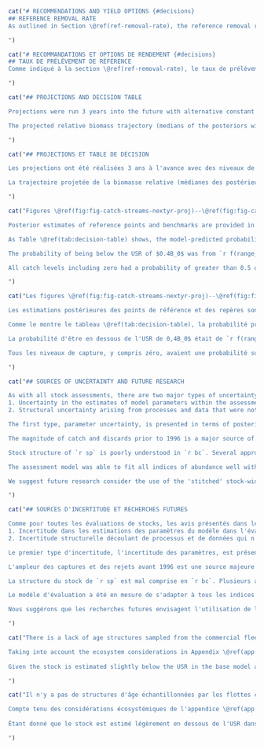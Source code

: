 ```r
cat("# RECOMMENDATIONS AND YIELD OPTIONS {#decisions}
## REFERENCE REMOVAL RATE
As outlined in Section \@ref(ref-removal-rate), the reference removal rate was calculated as the amount of constant catch taken each year for the long term to bring the relative spawning biomass to $0.4B_0$. The long-term annual catch calculated was `r f(f_bo_40$catch * 1000)` t. Table \@ref(tab:rate-table) gives the values including the associated instantaneous fishing mortality and annual exploitation rate values.

")
```

```r
cat("# RECOMMANDATIONS ET OPTIONS DE RENDEMENT {#decisions}
## TAUX DE PRÉLÈVEMENT DE RÉFÉRENCE
Comme indiqué à la section \@ref(ref-removal-rate), le taux de prélèvement de référence a été calculé comme la quantité de capture constante prélevée chaque année à long terme pour amener la biomasse reproductrice relative à 0,4B_0$. La capture annuelle à long terme calculée était `r f(f_bo_40$catch * 1000)` t. Le tableau \@ref(tab:rate-table) donne les valeurs, y compris les valeurs associées de mortalité par pêche instantanée et de taux d'exploitation annuel.

")
```

```r
cat("## PROJECTIONS AND DECISION TABLE

Projections were run 3 years into the future with alternative constant catch levels ranging from `r f(min(base_model$proj$tac.vec * 1000))` to `r f(max(base_model$proj$tac.vec * 1000))` t in 1,000 t increments for the years `r assess_yr`--`r assess_yr + base_model$proj$num.projyrs - 1`. Projected log recruitment deviations in the years `r assess_yr`--`r assess_yr + base_model$proj$num.projyrs - 1` were drawn randomly with replacement from the estimated 2010--2019 deviations (omitting the poorly estimated 2020 and 2021 deviations).

The projected relative biomass trajectory (medians of the posteriors with 95% CI) and a closeup view of it are shown in Figures \@ref(fig:fig-rel-biomass-proj) and \@ref(fig:fig-rel-biomass-proj-closeup) respectively. The 95% CI in the trajectory becomes larger the further into the future the projections are run. Using 10,000 t catch in 2024 as an example, the 95% CI for the 2025 biomass spans from `r f(lo_uncert_2025_catch_10, 3)` to `r f(hi_uncert_2025_catch_10, 3)`, which represents a range of `r f(diff_uncert_2025_catch_10, 3)`. This is almost twice the size of the difference between the USR and the LRP (0.2). The large amount of uncertainty should be taken into account when evaluating these projections.

")
```

```r
cat("## PROJECTIONS ET TABLE DE DÉCISION

Les projections ont été réalisées 3 ans à l'avance avec des niveaux de capture constants alternatifs allant de `r f(min(base_model$proj$tac.vec * 1000))` à `r f(max(base_model$proj$tac.vec * 1000))` t par incréments de 1 000 t pour les années `r assess_yr`--`r assess_yr + base_model$proj$num.projyrs - 1`. Les écarts logarithmiques de recrutement projetés pour les années `r assess_yr`--`r assess_yr + base_model$proj$num.projyrs - 1` ont été tirés au hasard avec remplacement à partir des écarts estimés pour la période 2010-2019 (en omettant les écarts mal estimés pour les années 2020 et 2021).

La trajectoire projetée de la biomasse relative (médianes des postérieures avec IC à 95 %) et une vue rapprochée de celle-ci sont présentées dans les figures \@ref(fig:fig-rel-biomass-proj) et \@ref(fig:fig-rel-biomass-proj-closeup) respectivement. L'IC à 95 % de la trajectoire est d'autant plus grand que les projections sont éloignées dans le temps. Si l'on prend l'exemple d'une capture de 10 000 tonnes en 2024, l'IC à 95 % pour la biomasse de 2025 s'étend de `r f(lo_uncert_2025_catch_10, 3)` à `r f(hi_uncert_2025_catch_10, 3)`, ce qui représente une fourchette de `r f(diff_uncert_2025_catch_10, 3)`. Cela représente presque le double de la différence entre l'USR et le LRP (0,2). La grande incertitude doit être prise en compte lors de l'évaluation de ces projections.

")
```

```r
cat("Figures \@ref(fig:fig-catch-streams-nextyr-proj)--\@ref(fig:fig-catch-streams-nextnextnextnextyr-proj) show the medians of the posterior, 50% CI and 95% CI for the relative spawning biomass in the projected years, for each catch stream applied. The $B_0$-base reference points are also shown along with a reference line for $0.35B_0$. These figures give another view of the medians and uncertainties shown in Figure \@ref(fig:fig-rel-biomass-proj), but with each figure representing one projected year only so that each posterior can be more clearly seen.

Posterior estimates of reference points and benchmarks are provided in Table \@ref(tab:reference-points-table). A decision table is presented showing predicted probabilities of undesirable states under the projected catch levels (Table \@ref(tab:decision-table)). An undesirable biomass-based performance measure is defined to occur when the projected spawning biomass is below the reference point or benchmark, e.g. the ratio `r paste0('$B_{', proj_yr, '}/B_\mathrm{ReferencePoint} < 1$')`. Probabilities in the decision tables are measured as the proportion of posterior samples that meet the above criteria.

As Table \@ref(tab:decision-table) shows, the model-predicted probability of the `r proj_yr` relative spawning biomass being below the `r assess_yr` relative spawning biomass ranged from `r prob_2023_2022_catch_0` under `r f(min(base_model$proj$tac.vec * 1000))` t of catch to `r prob_2023_2022_catch_15` under `r f(max(base_model$proj$tac.vec * 1000))` t of catch. The catch that is closest to 0.5 probability of the biomass declining from `r assess_yr` to `r proj_yr` while still being below 0.5 is `r f(catch_less_50_50 * 1000)` t, at a probability of `r val_less_50_50`.

The probability of being below the USR of $0.4B_0$ was from `r f(range_below_04bo[1], 3)` to `r f(range_below_04bo[2], 3)` over the range of catch levels considered; the probability of being below the LRP of $0.2B_0$ for the same catch range was from `r f(range_below_02bo[1], 3)` to `r f(range_below_02bo[2], 3)`.

All catch levels including zero had a probability of greater than 0.5 of the `r proj_yr` biomass being under the $0.4B_0$ reference point.

")
```

```r
cat("Les figures \@ref(fig:fig-catch-streams-nextyr-proj)--\@ref(fig:fig-catch-streams-nextnextnextnextyr-proj) montrent les médianes de la valeur postérieure, l'IC à 50 % et l'IC à 95 % pour la biomasse reproductrice relative dans les années projetées, pour chaque flux de capture appliqué. Les points de référence de la base $B_0$ sont également indiqués, ainsi qu'une ligne de référence pour 0,35B_0$. Ces figures donnent un autre aperçu des médianes et des incertitudes présentées dans la figure \@ref(fig:fig-rel-biomass-proj), mais chaque figure ne représente qu'une seule année projetée, de sorte que chaque postérieur peut être vu plus clairement.

Les estimations postérieures des points de référence et des repères sont fournies dans le tableau \@ref(tab:reference-points-table). Une table de décision est présentée, montrant les probabilités prédites d'états indésirables dans le cadre des niveaux de capture projetés (Tableau \@ref(tab:decision-table)). Une mesure de performance indésirable basée sur la biomasse est définie comme se produisant lorsque la biomasse reproductrice projetée est inférieure au point de référence, par exemple le ratio `r paste0('$B_{', proj_yr, '}/B_\mathrm{ReferencePoint} < 1$')`. Les probabilités dans les tables de décision sont mesurées comme la proportion d'échantillons postérieurs qui répondent aux critères ci-dessus.

Comme le montre le tableau \@ref(tab:decision-table), la probabilité prédite par le modèle que la biomasse de frai relative `r proj_yr` soit inférieure à la biomasse de frai relative `r assess_yr` était comprise entre `r prob_2023_2022_catch_0` et `r f(min(base_model$proj$tac.vec * 1000))` t de capture à `r prob_2023_2022_catch_15` sous `r f(max(base_model$proj$tac.vec * 1000))` t de capture. La prise qui est la plus proche de la probabilité de 0,5 que la biomasse diminue de `r assess_yr` à `r proj_yr` tout en restant en dessous de 0,5 est `r f(catch_less_50_50 * 1000)` t, à une probabilité de `r val_less_50_50`.

La probabilité d'être en dessous de l'USR de 0,4B_0$ était de `r f(range_below_04bo[1], 3)` à `r f(range_below_04bo[2], 3)` sur la gamme des niveaux de capture considérés ; la probabilité d'être en dessous du LRP de 0,2B_0$ pour la même gamme de capture était de `r f(range_below_02bo[1], 3)` à `r f(range_below_02bo[2], 3)`.

Tous les niveaux de capture, y compris zéro, avaient une probabilité supérieure à 0,5 que la biomasse `r proj_yr` soit inférieure au point de référence 0,4B_0$.

")
```

```r
cat("## SOURCES OF UNCERTAINTY AND FUTURE RESEARCH

As with all stock assessments, there are two major types of uncertainty in the advice presented in this document:
1. Uncertainty in the estimates of model parameters within the assessment
2. Structural uncertainty arising from processes and data that were not included in the assessment

The first type, parameter uncertainty, is presented in terms of posterior credible intervals for parameters and state variables such as biomass, recruitment, and fishing mortality. This uncertainty was captured in the decision tables and was further explored using sensitivity analyses.

The magnitude of catch and discards prior to 1996 is a major source of structural uncertainty in this assessment. As discussed in Section \@ref(sec:catch-data), all catch data prior to 1996 were omitted from this assessment on the recommendation of industry advisors and Technical Working Group, as was done in the `r la`. `r sp` is known to have been discarded at sea in large quantities due to proteolysis of the flesh if catches were not landed and frozen quickly after capture. Applications of ratio estimators or models to estimate historical discard rates were rejected as analytical tools due to discarding of whole tows and changes to discarding behaviour over time.

Stock structure of `r sp` is poorly understood in `r bc`. Several approaches are available to improve understanding of stock structure including genetic analysis, analysis of otolith microchemistry, and analysis of life-history traits such as growth and maturity. `r sp` is managed as a coast-wide stock. If there are distinct stocks within `r bc` waters, there may be risks associated with taking a large proportion of the TAC from one area. In particular, the less steep decline in the `r qcs` compared to the declines seen in the other survey indexes raises questions about stock structure.

The assessment model was able to fit all indices of abundance well with the possible exception of the `r qcs`. Although the index has declined since 2015 (and in particular in 2021 after the initial Technical Working Group meetings), the decline has been somewhat less pronounced than the other surveys or the `r dcpue`. We attempted to better fit the `r qcs` with survey-specific time-varying selectivity, but we were unable to obtain satisfactory estimates of selectivity and MCMC diagnostics on this model and so used time-invariant selectivity in the base model. It is possible Queen Charlotte Sound represents a nursery ground for `r sp` or factors affecting local distribution or movement (such as environmental conditions) have resulted in a moderately different index pattern in the `r qcs` compared to the other surveys. Overall, the congruence between the coast-wide 'stitched' synoptic survey and the `r dcpue` give us some confidence that both data sources are capturing underlying biomass dynamics.

We suggest future research consider the use of the 'stitched' stock-wide geostatistical index as a replacement for considering each of the synoptic surveys as independent samples from the same overall stock (sometimes with different selectivities). The distinct age composition data precluded us from doing that in this assessment, but future research could consider the impact of considering these composition data as independent samples from the same overall stock (perhaps with area and density expansion) or standardizing these data as well with a similar multivariate geostatistical model.

")
```

```r
cat("## SOURCES D'INCERTITUDE ET RECHERCHES FUTURES

Comme pour toutes les évaluations de stocks, les avis présentés dans le présent document comportent deux grands types d'incertitude :
1. Incertitude dans les estimations des paramètres du modèle dans l'évaluation
2. Incertitude structurelle découlant de processus et de données qui n'ont pas été inclus dans l'évaluation.

Le premier type d'incertitude, l'incertitude des paramètres, est présenté en termes d'intervalles crédibles postérieurs pour les paramètres et les variables d'état telles que la biomasse, le recrutement et la mortalité par pêche. Cette incertitude a été prise en compte dans les tables de décision et a été explorée plus avant à l'aide d'analyses de sensibilité.

L'ampleur des captures et des rejets avant 1996 est une source majeure d'incertitude structurelle dans cette évaluation. Comme indiqué à la section \@ref(sec:catch-data), toutes les données de capture antérieures à 1996 ont été omises de cette évaluation sur recommandation des conseillers du secteur et du groupe de travail technique, comme cela a été fait dans le cas de `r la`. On sait que le `r sp` a été rejeté en mer en grandes quantités en raison de la protéolyse de la chair si les captures n'étaient pas débarquées et congelées rapidement après la capture. Les applications d'estimateurs de ratios ou de modèles pour estimer les taux de rejets historiques ont été rejetées en tant qu'outils analytiques en raison des rejets de traits entiers et des changements de comportement en matière de rejets au fil du temps.

La structure du stock de `r sp` est mal comprise en `r bc`. Plusieurs approches sont disponibles pour améliorer la compréhension de la structure du stock, y compris l'analyse génétique, l'analyse de la microchimie des otolithes et l'analyse des traits du cycle de vie tels que la croissance et la maturité. `r sp` est géré comme un stock couvrant l'ensemble de la côte. S'il existe des stocks distincts dans les eaux de la CB, le fait de prélever une grande partie du TAC dans une zone peut présenter des risques. En particulier, le déclin moins prononcé du `r qcs` par rapport aux déclins observés dans les autres indices d'enquête soulève des questions sur la structure du stock.

Le modèle d'évaluation a été en mesure de s'adapter à tous les indices d'abondance, à l'exception peut-être du `r qcs`. Bien que l'indice ait diminué depuis 2015 (et en particulier en 2021 après les premières réunions du groupe de travail technique), le déclin a été un peu moins prononcé que pour les autres enquêtes ou le `r dcpue`. Nous avons tenté de mieux ajuster le `r qcs` avec une sélectivité variable dans le temps spécifique à l'enquête, mais nous n'avons pas été en mesure d'obtenir des estimations satisfaisantes de la sélectivité et des diagnostics MCMC sur ce modèle et nous avons donc utilisé une sélectivité invariante dans le temps dans le modèle de base. Il est possible que le détroit de la Reine-Charlotte représente une zone d'alevinage pour les `r sp` ou que des facteurs affectant la distribution locale ou les mouvements (tels que les conditions environnementales) aient entraîné un modèle d'indice modérément différent dans les `r qcs` par rapport aux autres relevés. Dans l'ensemble, la concordance entre l'étude synoptique 'cousue' sur l'ensemble de la côte et le `r dcpue` nous permet de croire que les deux sources de données capturent la dynamique sous-jacente de la biomasse.

Nous suggérons que les recherches futures envisagent l'utilisation de l'indice géostatistique « recousu » pour l'ensemble du stock en remplacement de la prise en compte de chacune des campagnes synoptiques comme des échantillons indépendants du même stock global (parfois avec des sélectivités différentes). Les données distinctes sur la composition par âge nous ont empêchés de le faire dans cette évaluation, mais les recherches futures pourraient envisager l'impact de la prise en compte de ces données sur la composition comme des échantillons indépendants du même stock global (peut-être avec une expansion de la zone et de la densité) ou de la normalisation de ces données avec un modèle géostatistique multivarié similaire.

")
```

```r
cat("There is a lack of age structures sampled from the commercial fleets from 2020 onwards. This would have had a minimal effect on this assessment given the last year of data was 2021. However, this may have an increasingly large impact on the assessment in terms of estimating selectivity, recruitment, and tracking age-cohorts within the composition data. Retrospective analyses could be conducted excluding existing commercial age data to partially evaluate this impact. Simulation analyses, possibly including closed-loop simulation, could also evaluate this impact. However, we think it is reasonable to assume that some level of continued age structure sampling from the commercial fleet will be important to this assessment going forward.

Taking into account the ecosystem considerations in Appendix \@ref(app:eco) and known biology of `r sp`, there are no clear indications that current environmental conditions should modify the catch advice in this assessment. Future research could evaluate incorporating environmental variables into the `r sp` stock advice more explicitly. It is not clear what mechanism this should entail, although options may include linking environmental indices to natural mortality or recruitment processes [e.g., @wham]. Other options would include adjusting target fishing mortality based on ecosystem modelling [@howell2021] or through closed-loop simulation that aims to find management procedures that are robust to uncertainties about future environmental conditions [e.g., @anderson2020gfmp].
  
Given the stock is estimated slightly below the USR in the base model and close to the LRP under one sensitivity model with higher recruitment variation, as well as declining estimated spawning stock biomass, declining survey indices, and declining estimated recruitment, it is suggested that this stock assessment be updated with new data on a relatively short interval. We suggest an appropriate interval would be two years once one additional survey will have been conducted for each subregion and new commercial biological samples will hopefully be available for aging.

")
```

```r
cat("Il n'y a pas de structures d'âge échantillonnées par les flottes commerciales à partir de 2020. Cela n'aurait eu qu'un effet minime sur cette évaluation étant donné que la dernière année de données était 2021. Toutefois, cela pourrait avoir un impact de plus en plus important sur l'évaluation en termes d'estimation de la sélectivité, du recrutement et du suivi des cohortes d'âge dans les données de composition. Des analyses rétrospectives pourraient être menées en excluant les données commerciales existantes sur l'âge afin d'évaluer partiellement cet impact. Des analyses de simulation, comprenant éventuellement une simulation en boucle fermée, pourraient également évaluer cet impact. Cependant, nous pensons qu'il est raisonnable de supposer qu'un certain niveau d'échantillonnage continu de la structure d'âge de la flotte commerciale sera important pour cette évaluation à l'avenir.

Compte tenu des considérations écosystémiques de l'appendice \@ref(app:eco) et de la biologie connue de `r sp`, rien n'indique clairement que les conditions environnementales actuelles devraient modifier l'avis sur les captures dans cette évaluation. Les recherches futures pourraient évaluer l'incorporation de variables environnementales dans l'avis sur le stock de `r sp` de manière plus explicite. Le mécanisme à mettre en œuvre n'est pas clair, bien que les options puissent inclure l'établissement d'un lien entre les indices environnementaux et les processus de mortalité naturelle ou de recrutement [par exemple, @wham]. D'autres options pourraient inclure l'ajustement de la mortalité par pêche cible sur la base de la modélisation de l'écosystème [@howell2021] ou par le biais d'une simulation en boucle fermée qui vise à trouver des procédures de gestion qui sont robustes aux incertitudes sur les conditions environnementales futures [par exemple, @anderson2020gfmp].
  
Étant donné que le stock est estimé légèrement en dessous de l'USR dans le modèle de base et proche du PRL dans un modèle de sensibilité avec une plus grande variation du recrutement, ainsi qu'une biomasse estimée du stock reproducteur en baisse, des indices de relevés en baisse et un recrutement estimé en baisse, il est suggéré que cette évaluation du stock soit mise à jour avec de nouvelles données sur un intervalle relativement court. Nous suggérons un intervalle approprié de deux ans, une fois qu'une étude supplémentaire aura été réalisée pour chaque sous-région et que de nouveaux échantillons biologiques commerciaux seront, espérons-le, disponibles pour le vieillissement.

")
```
